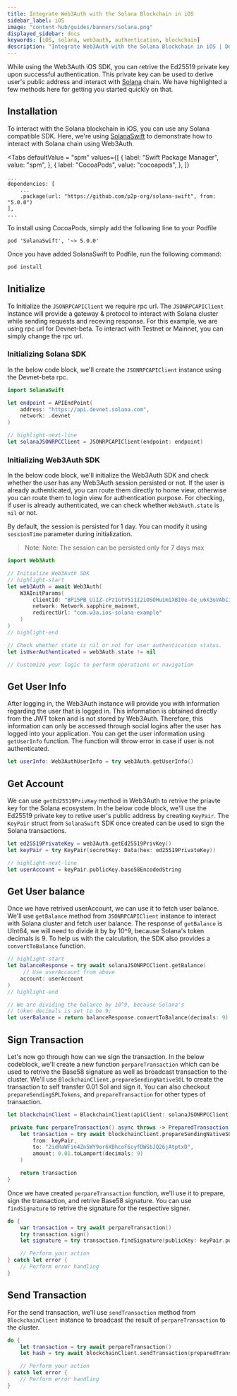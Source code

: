 ```yaml
---
title: Integrate Web3Auth with the Solana Blockchain in iOS
sidebar_label: iOS
image: "content-hub/guides/banners/solana.png"
displayed_sidebar: docs
keywords: [iOS, solana, web3auth, authentication, blockchain]
description: "Integrate Web3Auth with the Solana Blockchain in iOS | Documentation - Web3Auth"
---
```



While using the Web3Auth iOS SDK, you can retrive the Ed25519 private key upon successful authentication. This private key can be used to derive
user's public address and interact with [Solana](https://solana.org/) chain. We have highlighted a few methods here for getting you started quickly on
that.

## Installation

To interact with the Solana blockchain in iOS, you can use any Solana compatible SDK. Here, we're using
[SolanaSwift](https://github.com/p2p-org/solana-swift) to demonstrate how to interact with Solana chain using Web3Auth.

<Tabs defaultValue = "spm"
  values={[
    { label: "Swift Package Manager", value: "spm", },
    { label: "CocoaPods", value: "cocoapods", },
  ]}
>

<TabItem value="spm">

```
...
dependencies: [
    ...
    .package(url: "https://github.com/p2p-org/solana-swift", from: "5.0.0")
],
...
```

</TabItem>

<TabItem value="cocoapods">

To install using CocoaPods, simply add the following line to your Podfile

```
pod 'SolanaSwift', '~> 5.0.0'
```

Once you have added SolanaSwift to Podfile, run the following command:

```bash
pod install
```

</TabItem>
</Tabs>

## Initialize

To Initialize the `JSONRPCAPIClient` we require rpc url. The `JSONRPCAPIClient` instance will provide a gateway & protocol to interact with Solana
cluster while sending requests and receving response. For this example, we are using rpc url for Devnet-beta. To interact with Testnet or Mainnet, you
can simply change the rpc url.

### Initializing Solana SDK

In the below code block, we'll create the `JSONRPCAPIClient` instance using the Devnet-beta rpc.

```swift
import SolanaSwift

let endpoint = APIEndPoint(
    address: "https://api.devnet.solana.com",
    network: .devnet
)

// highlight-next-line
let solanaJSONRPCClient = JSONRPCAPIClient(endpoint: endpoint)
```

### Initializing Web3Auth SDK

In the below code block, we'll initialize the Web3Auth SDK and check whether the user has any Web3Auth session persisted or not. If the user is
already authenticated, you can route them directly to home view, otherwise you can route them to login view for authentication purpose. For checking,
if user is already authenticated, we can check whether `Web3Auth.state` is `nil` or not.

By default, the session is persisted for 1 day. You can modify it using `sessionTime` parameter during initialization.

> Note: Note: The session can be persisted only for 7 days max

```swift
import Web3Auth

// Initialize Web3Auth SDK
// highlight-start
let web3Auth = await Web3Auth(
    W3AInitParams(
        clientId: "BPi5PB_UiIZ-cPz1GtV5i1I2iOSOHuimiXBI0e-Oe_u6X3oVAbCiAZOTEBtTXw4tsluTITPqA8zMsfxIKMjiqNQ",
        network: Network.sapphire_mainnet,
        redirectUrl: "com.w3a.ios-solana-example"
    )
)
// highlight-end

// Check whether state is nil or not for user authentication status.
let isUserAuthenticated = web3Auth.state != nil

// Customize your logic to perform operations or navigation
```

## Get User Info

After logging in, the Web3Auth instance will provide you with information regarding the user that is logged in. This information is obtained directly
from the JWT token and is not stored by Web3Auth. Therefore, this information can only be accessed through social logins after the user has logged
into your application. You can get the user information using `getUserInfo` function. The function will throw error in case if user is not
authenticated.

```swift
let userInfo: Web3AuthUserInfo = try web3Auth.getUserInfo()
```

## Get Account

We can use `getEd25519PrivKey` method in Web3Auth to retrive the priavte key for the Solana ecosystem. In the below code block, we'll use the Ed25519
private key to retive user's public address by creating `KeyPair`. The `KeyPair` struct from `SolanaSwift` SDK once created can be used to sign the
Solana transactions.

```swift
let ed25519PrivateKey = web3Auth.getEd25519PrivKey()
let keyPair = try KeyPair(secretKey: Data(hex: ed25519PrivateKey))

// highlight-next-line
let userAccount = keyPair.publicKey.base58EncodedString
```

## Get User balance

Once we have retrived userAccount, we can use it to fetch user balance. We'll use `getBalance` method from `JSONRPCAPIClient` instance to interact
with Solana cluster and fetch user balance. The response of `getBalance` is UInt64, we will need to divide it by by 10^9, because Solana's token
decimals is 9. To help us with the calculation, the SDK also provides a `convertToBalance` function.

```swift
// highlight-start
let balanceResponse = try await solanaJSONRPCClient.getBalance(
     // Use userAccount from above
    account: userAccount
)
// highlight-end

// We are dividing the balance by 10^9, because Solana's
// token decimals is set to be 9;
let userBalance = return balanceResponse.convertToBalance(decimals: 9)
```

## Sign Transaction

Let's now go through how can we sign the transaction. In the below codeblock, we'll create a new function `perpareTransaction` which can be used to
retrive the Base58 signature as well as broadcast transaction to the cluster. We'll use `BlockchainClient.prepareSendingNativeSOL` to create the
transaction to self transfer 0.01 Sol and sign it. You can also checkout `prepareSendingSPLTokens`, and `prepareTransaction` for other types of
transaction.

```swift
let blockchainClient = BlockchainClient(apiClient: solanaJSONRPCClient)

 private func perpareTransaction() async throws -> PreparedTransaction {
    let transaction = try await blockchainClient.prepareSendingNativeSOL(
        from: keyPair,
        to: "2idRaWFin4Zn5WY9or6XBhcoF6cyfDWSbJQ26jAtptxD",
        amount: 0.01.toLamport(decimals: 9)
    )

    return transaction
}
```

Once we have created `perpareTransaction` function, we'll use it to prepare, sign the transaction, and retrive Base58 signature. You can use
`findSignature` to retrive the signature for the respective signer.

```swift
do {
    var transaction = try await perpareTransaction()
    try transaction.sign()
    let signature = try transaction.findSignature(publicKey: keyPair.publicKey)

    // Perform your action
} catch let error {
    // Perform error handling
}
```

## Send Transaction

For the send transaction, we'll use `sendTransaction` method from `BlockchainClient` instance to broadcast the result of `perpareTransaction` to the
cluster.

```swift
do {
    let transaction = try await perpareTransaction()
    let hash = try await blockchainClient.sendTransaction(preparedTransaction: transaction)

    // Perform your action
} catch let error {
    // Perform error handling
}
```
